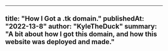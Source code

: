  ---
  title: "How I Got a .tk domain."
  publishedAt: "2022-13-8"
  author: "KyleTheDuck"
  summary: "A bit about how I got this domain, and how this website was deployed and made."
  ---
  